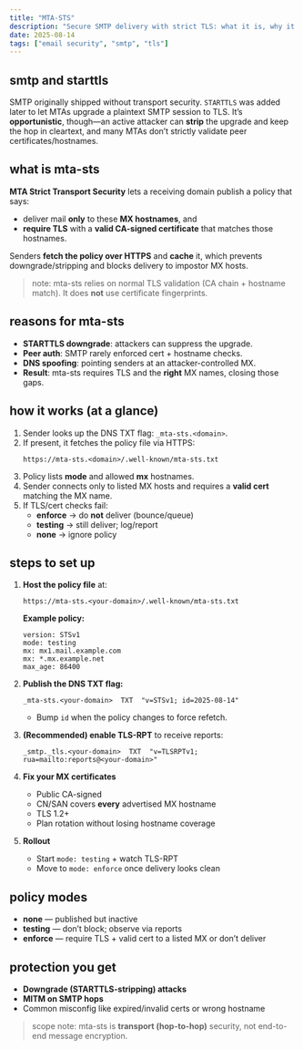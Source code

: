 ```yaml
---
title: "MTA-STS"
description: "Secure SMTP delivery with strict TLS: what it is, why it exists, how to roll it out."
date: 2025-08-14
tags: ["email security", "smtp", "tls"]
---
```


## smtp and starttls

SMTP originally shipped without transport security. `STARTTLS` was added later to let MTAs upgrade a plaintext SMTP session to TLS. It’s **opportunistic**, though—an active attacker can **strip** the upgrade and keep the hop in cleartext, and many MTAs don’t strictly validate peer certificates/hostnames.

## what is mta-sts

**MTA Strict Transport Security** lets a receiving domain publish a policy that says:

- deliver mail **only** to these **MX hostnames**, and
- **require TLS** with a **valid CA-signed certificate** that matches those hostnames.

Senders **fetch the policy over HTTPS** and **cache** it, which prevents downgrade/stripping and blocks delivery to impostor MX hosts.

> note: mta-sts relies on normal TLS validation (CA chain + hostname match). It does **not** use certificate fingerprints.

## reasons for mta-sts

- **STARTTLS downgrade**: attackers can suppress the upgrade.
- **Peer auth**: SMTP rarely enforced cert + hostname checks.
- **DNS spoofing**: pointing senders at an attacker-controlled MX.
- **Result**: mta-sts requires TLS and the **right** MX names, closing those gaps.

## how it works (at a glance)

1. Sender looks up the DNS TXT flag: `_mta-sts.<domain>`.
2. If present, it fetches the policy file via HTTPS:
   ```
   https://mta-sts.<domain>/.well-known/mta-sts.txt
   ```
3. Policy lists **mode** and allowed **mx** hostnames.
4. Sender connects only to listed MX hosts and requires a **valid cert** matching the MX name.
5. If TLS/cert checks fail:
   - **enforce** → do **not** deliver (bounce/queue)
   - **testing** → still deliver; log/report
   - **none** → ignore policy

## steps to set up

1) **Host the policy file** at:
   ```
   https://mta-sts.<your-domain>/.well-known/mta-sts.txt
   ```

   **Example policy:**
   ```
   version: STSv1
   mode: testing
   mx: mx1.mail.example.com
   mx: *.mx.example.net
   max_age: 86400
   ```

2) **Publish the DNS TXT flag:**
   ```
   _mta-sts.<your-domain>  TXT  "v=STSv1; id=2025-08-14"
   ```
   - Bump `id` when the policy changes to force refetch.

3) **(Recommended) enable TLS-RPT** to receive reports:
   ```
   _smtp._tls.<your-domain>  TXT  "v=TLSRPTv1; rua=mailto:reports@<your-domain>"
   ```

4) **Fix your MX certificates**
   - Public CA-signed
   - CN/SAN covers **every** advertised MX hostname
   - TLS 1.2+
   - Plan rotation without losing hostname coverage

5) **Rollout**
   - Start `mode: testing` + watch TLS-RPT
   - Move to `mode: enforce` once delivery looks clean

## policy modes

- **none** — published but inactive
- **testing** — don’t block; observe via reports
- **enforce** — require TLS + valid cert to a listed MX or don’t deliver

## protection you get

- **Downgrade (STARTTLS-stripping) attacks**
- **MITM on SMTP hops**
- Common misconfig like expired/invalid certs or wrong hostname

> scope note: mta-sts is **transport (hop-to-hop)** security, not end-to-end message encryption.
